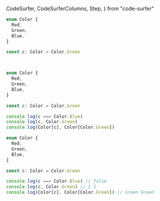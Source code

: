  CodeSurfer,
  CodeSurferColumns,
  Step,
} from "code-surfer"

<CodeSurfer>

```ts title="Enum" subtitle="think: type and value at the same time"
enum Color {
  Red,
  Green,
  Blue,
}

const c: Color = Color.Green
```

```diff 7[8:14] title="Enum" subtitle="type"
```

```diff 7[16:28] title="Enum" subtitle="value"
```

```ts title="Enum" subtitle="Quiz"
enum Color {
  Red,
  Green,
  Blue,
}

const c: Color = Color.Green

console.log(c === Color.Blue)
console.log(c, Color.Green)
console.log(Color[c], Color[Color.Green])
```

```ts title="Enum" subtitle="Quiz"
enum Color {
  Red,
  Green,
  Blue,
}

const c: Color = Color.Green

console.log(c === Color.Blue) // false
console.log(c, Color.Green) // 1 1
console.log(Color[c], Color[Color.Green]) // Green Green
```

</CodeSurfer>
